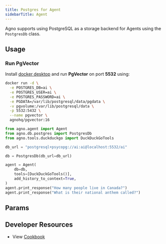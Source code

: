 ```yaml
---
title: Postgres for Agent
sidebarTitle: Agent
---
```


Agno supports using PostgreSQL as a storage backend for Agents using the `PostgresDb` class.

## Usage

### Run PgVector

Install [docker desktop](https://docs.docker.com/desktop/install/mac-install/) and run **PgVector** on port **5532** using:

```bash
docker run -d \
  -e POSTGRES_DB=ai \
  -e POSTGRES_USER=ai \
  -e POSTGRES_PASSWORD=ai \
  -e PGDATA=/var/lib/postgresql/data/pgdata \
  -v pgvolume:/var/lib/postgresql/data \
  -p 5532:5432 \
  --name pgvector \
  agnohq/pgvector:16
```

```python postgres_for_agent.py
from agno.agent import Agent
from agno.db.postgres import PostgresDb
from agno.tools.duckduckgo import DuckDuckGoTools

db_url = "postgresql+psycopg://ai:ai@localhost:5532/ai"

db = PostgresDb(db_url=db_url)

agent = Agent(
    db=db,
    tools=[DuckDuckGoTools()],
    add_history_to_context=True,
)
agent.print_response("How many people live in Canada?")
agent.print_response("What is their national anthem called?")

```

## Params

<Snippet file="db-postgres-params.mdx" />

## Developer Resources

- View [Cookbook](https://github.com/agno-agi/agno/tree/v2.0/cookbook/db/postgres/postgres_for_agent.py)
